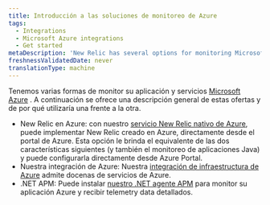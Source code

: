 ```yaml
---
title: Introducción a las soluciones de monitoreo de Azure
tags:
  - Integrations
  - Microsoft Azure integrations
  - Get started
metaDescription: 'New Relic has several options for monitoring Microsoft Azure services and products, giving a comprehensive view of your Azure ecosystem.'
freshnessValidatedDate: never
translationType: machine
---
```


Tenemos varias formas de monitor su aplicación y servicios [Microsoft Azure](https://azure.microsoft.com) . A continuación se ofrece una descripción general de estas ofertas y de por qué utilizaría una frente a la otra.

* New Relic en Azure: con nuestro [servicio New Relic nativo de Azure](/docs/infrastructure/microsoft-azure-integrations/get-started/azure-native), puede implementar New Relic creado en Azure, directamente desde el portal de Azure. Esta opción le brinda el equivalente de las dos características siguientes (y también el monitoreo de aplicaciones Java) y puede configurarla directamente desde Azure Portal.
* Nuestra integración de Azure: Nuestra [integración de infraestructura de Azure](/docs/infrastructure/microsoft-azure-integrations/get-started/activate-azure-integrations) admite docenas de servicios de Azure.
* .NET APM: Puede instalar [nuestro .NET agente APM](/install/dotnet) para monitor su aplicación Azure y recibir telemetry data detallados.
